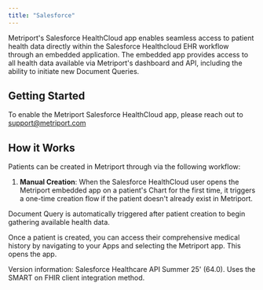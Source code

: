 ```yaml
---
title: "Salesforce"
---
```


Metriport's Salesforce HealthCloud app enables seamless access to patient health data directly within the Salesforce Healthcloud EHR workflow through an embedded application. The embedded app provides access to all health data available via Metriport's dashboard and API, including the ability to initiate new Document Queries.

## Getting Started

To enable the Metriport Salesforce HealthCloud app, please reach out to support@metriport.com

## How it Works

Patients can be created in Metriport through via the following workflow:

1. **Manual Creation**: When the Salesforce HealthCloud user opens the Metriport embedded app on a patient's Chart for the first time, it triggers a one-time creation flow if the patient doesn't already exist in Metriport.

Document Query is automatically triggered after patient creation to begin gathering available health data.

Once a patient is created, you can access their comprehensive medical history by navigating to your Apps and selecting the Metriport app. This opens the app.

<Note>
Version information: Salesforce Healthcare API Summer 25' (64.0). Uses the SMART on FHIR client integration method.
</Note>
